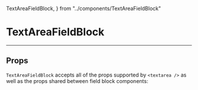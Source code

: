  TextAreaFieldBlock,
} from "../components/TextAreaFieldBlock"

# TextAreaFieldBlock
----
<Preview>
<Story id="form-styled-blocks-textareafieldblock--basic" />
</Preview>

## Props
<Props of={TextAreaFieldBlock} />

`TextAreaFieldBlock` accepts all of the props supported by `<textarea />` as well as the props shared between field block components: 
<FieldSharedPropsDescription />
